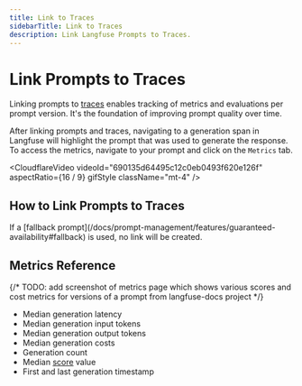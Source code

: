 ```yaml
---
title: Link to Traces
sidebarTitle: Link to Traces
description: Link Langfuse Prompts to Traces.
---
```


# Link Prompts to Traces

Linking prompts to [traces](/docs/observability) enables tracking of metrics and evaluations per prompt version. It's the foundation of improving prompt quality over time.

After linking prompts and traces, navigating to a generation span in Langfuse will highlight the prompt that was used to generate the response. To access the metrics, navigate to your prompt and click on the `Metrics` tab.

<CloudflareVideo
  videoId="690135d64495c12c0eb0493f620e126f"
  aspectRatio={16 / 9}
  gifStyle
  className="mt-4"
/>

## How to Link Prompts to Traces


<PromptLinking />

<Callout type="info">
  If a [fallback
  prompt](/docs/prompt-management/features/guaranteed-availability#fallback) is
  used, no link will be created.
</Callout>

## Metrics Reference

{/* TODO: add screenshot of metrics page which shows various scores and cost metrics for versions of a prompt from langfuse-docs project */}

- Median generation latency
- Median generation input tokens
- Median generation output tokens
- Median generation costs
- Generation count
- Median [score](/docs/evaluation/data-model) value
- First and last generation timestamp
